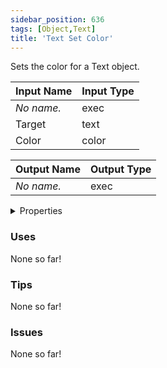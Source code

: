```yaml
---
sidebar_position: 636
tags: [Object,Text]
title: 'Text Set Color'
---
```


Sets the color for a Text object.




<EsbSvg />

| Input Name | Input Type |
|-----------|-----------|
| *No name.* | exec |
| Target | text |
| Color | color |

| Output Name | Output Type |
|-----------|-----------|
| *No name.* | exec |


<details>
  <summary>Properties</summary>
  <div>
    <div>
    <table>
      <thead>
        <tr>
          <th>Is beta required?</th>
          <th>❌</th>
        </tr>
        <tr>
          <th>Is this chip a trolling risk?</th>
          <th>❌</th>
        </tr>
        <tr>
          <th>Is this chip a role assignment risk?</th>
          <th>❌</th>
        </tr>
        <tr>
          <th>Chip UUID</th>
          <th>0bfaa337-46a1-472f-beac-12faa21867d4</th>
        </tr>
      </thead>
    </table>
    </div>
  </div>
</details>

### Uses

None so far!

### Tips

None so far!

### Issues

None so far!